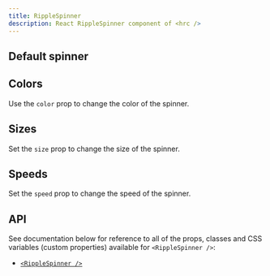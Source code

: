 ```yaml
---
title: RippleSpinner
description: React RippleSpinner component of <hrc />
---
```



## Default spinner

<Demo layout="row">
  <Demos.RippleSpinnerDefault />
</Demo>

<SourceCode code={defaultCode} title="default.tsx" />

## Colors

Use the `color` prop to change the color of the spinner.

<Demo layout="row">
  <Demos.RippleSpinnerColors />
</Demo>

<SourceCode code={colorsCode} title="colors.tsx" />

## Sizes

Set the `size` prop to change the size of the spinner.

<Demo layout="row">
  <Demos.RippleSpinnerSizes />
</Demo>

<SourceCode code={sizesCode} title="sizes.tsx" />

## Speeds

Set the `speed` prop to change the speed of the spinner.

<Demo layout="row">
  <Demos.RippleSpinnerSpeeds />
</Demo>

<SourceCode code={speedsCode} title="speeds.tsx" />

## API

See documentation below for reference to all of the props, classes and CSS
variables (custom properties) available for `<RippleSpinner />`:

- [`<RippleSpinner />`](/hrc/api/ripple-spinner)
